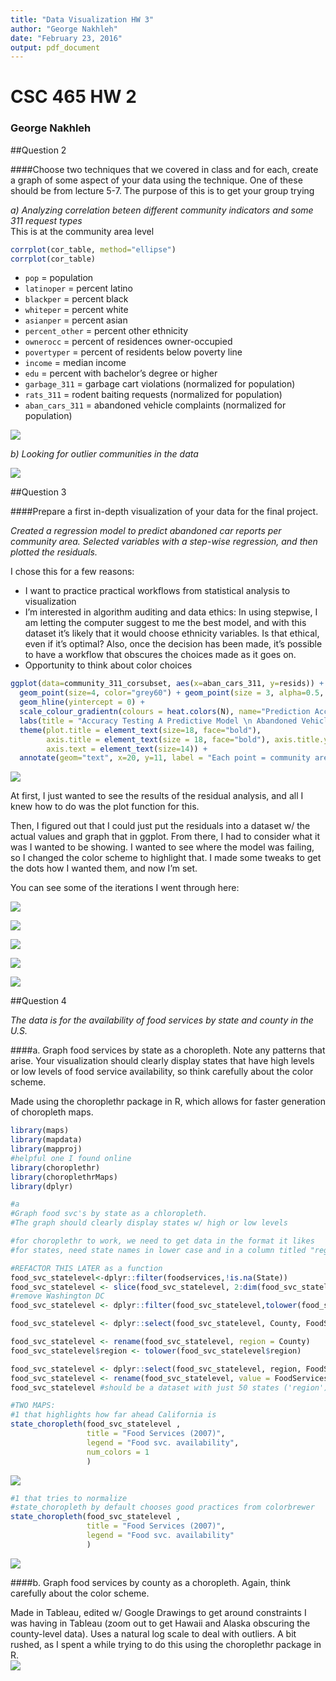 ```yaml
---
title: "Data Visualization HW 3"
author: "George Nakhleh"
date: "February 23, 2016"
output: pdf_document
---
```


# CSC 465 HW 2
### George Nakhleh

##Question 2  


####Choose two techniques that we covered in class and for each, create a graph of some aspect of your data using the technique. One of these should be from lecture 5-7. The purpose of this is to get your group trying  
  
*a) Analyzing correlation beteen different community indicators and some 311 request types*  
This is at the community area level

```r
corrplot(cor_table, method="ellipse")
corrplot(cor_table)
```
* `pop` = population
* `latinoper` = percent latino
* `blackper` = percent black
* `whiteper` = percent white
* `asianper` = percent asian
* `percent_other` = percent other ethnicity
* `ownerocc` = percent of residences owner-occupied
* `povertyper` = percent of residents below poverty line
* `income` = median income
* `edu` = percent with bachelor's degree or higher
* `garbage_311` = garbage cart violations (normalized for population)
* `rats_311` = rodent baiting requests (normalized for population)
* `aban_cars_311` = abandoned vehicle complaints (normalized for population)

![](C:\Users\George\Documents\Data_Visualization\HW3\HW3_q2a.png)



\pagebreak

*b) Looking for outlier communities in the data*  

![](C:\Users\George\Documents\Data_Visualization\Final Project\Copy of alleylight_reqs_per1k.v2.png)


\pagebreak

##Question 3  

####Prepare a first in-depth visualization of your data for the final project.  

*Created a regression model to predict abandoned car reports per community area. Selected variables with a step-wise regression, and then plotted the residuals.*  

I chose this for a few reasons:

* I want to practice practical workflows from statistical analysis to visualization
* I'm interested in algorithm auditing and data ethics: In using stepwise, I am letting the computer suggest to me the best model, and with this dataset it's likely that it would choose ethnicity variables. Is that ethical, even if it's optimal? Also, once the decision has been made, it's possible to have a workflow that obscures the choices made as it goes on. 
* Opportunity to think about color choices

```r
ggplot(data=community_311_corsubset, aes(x=aban_cars_311, y=resids)) + 
  geom_point(size=4, color="grey60") + geom_point(size = 3, alpha=0.5, aes(color=-abs(resids))) + 
  geom_hline(yintercept = 0) + 
  scale_colour_gradientn(colours = heat.colors(N), name="Prediction Accuracy", breaks = c(-5,-10), labels = c("Close", "Far off")) +
  labs(title = "Accuracy Testing A Predictive Model \n Abandoned Vehicles", x="Abandoned Car Reports per 1k residents (Chicago 311, 2014-2016)", y="Residuals") +
  theme(plot.title = element_text(size=18, face="bold"), 
        axis.title = element_text(size = 18, face="bold"), axis.title.y = element_text(angle=0),
        axis.text = element_text(size=14)) +
  annotate(geom="text", x=20, y=11, label = "Each point = community area", color = 'seagreen3', size = 4.25)
```
![](C:\Users\George\Documents\Data_Visualization\HW3\hw3_q3_final2.png)

At first, I just wanted to see the results of the residual analysis, and all I knew how to do was the plot function for this.  

Then, I figured out that I could just put the residuals into a dataset w/ the actual values and graph that in ggplot. From there, I had to consider what it was I wanted to be showing. I wanted to see where the model was failing, so I changed the color scheme to highlight that. I made some tweaks to get the dots how I wanted them, and now I'm set.   

\pagebreak

You can see some of the iterations I went through here:  

![](C:\Users\George\Documents\Data_Visualization\Final Project\abandoned_vehicles.owners.png)

![](C:\Users\George\Documents\Data_Visualization\HW3\hw3_q3_old3.png)

![](C:\Users\George\Documents\Data_Visualization\HW3\hw3_q3_old2.png)

![](C:\Users\George\Documents\Data_Visualization\HW3\hw3_q3_old1.png)

![](C:\Users\George\Documents\Data_Visualization\HW3\hw3_q3_final.png)

\pagebreak

##Question 4  

*The data is for the availability of food services by state and county in the U.S.*  

####a. Graph food services by state as a choropleth. Note any patterns that arise. Your visualization should clearly display states that have high levels or low levels of food service availability, so think carefully about the color scheme.  

Made using the choroplethr package in R, which allows for faster generation of choropleth maps.
```r
library(maps)
library(mapdata)
library(mapproj)
#helpful one I found online
library(choroplethr)
library(choroplethrMaps)
library(dplyr)

#a
#Graph food svc's by state as a chloropleth.
#The graph should clearly display states w/ high or low levels

#for choroplethr to work, we need to get data in the format it likes
#for states, need state names in lower case and in a column titled "region"

#REFACTOR THIS LATER as a function
food_svc_statelevel<-dplyr::filter(foodservices,!is.na(State))
food_svc_statelevel <- slice(food_svc_statelevel, 2:dim(food_svc_statelevel)[1])
#remove Washington DC
food_svc_statelevel <- dplyr::filter(food_svc_statelevel,tolower(food_svc_statelevel$County) != "district of columbia")

food_svc_statelevel <- dplyr::select(food_svc_statelevel, County, FoodServices.97, FoodServices.2002, FoodServices.2007)

food_svc_statelevel <- rename(food_svc_statelevel, region = County)
food_svc_statelevel$region <- tolower(food_svc_statelevel$region)

food_svc_statelevel <- dplyr::select(food_svc_statelevel, region, FoodServices.2007)
food_svc_statelevel <- rename(food_svc_statelevel, value = FoodServices.2007)
food_svc_statelevel #should be a dataset with just 50 states ('region'), and the level of services 2007 ('value')

#TWO MAPS: 
#1 that highlights how far ahead California is
state_choropleth(food_svc_statelevel ,
                 title = "Food Services (2007)",
                 legend = "Food svc. availability",
                 num_colors = 1
                 )
```
![](C:\Users\George\Documents\Data_Visualization\HW3\HW3_q4a_v1.png)

```r
#1 that tries to normalize
#state_choropleth by default chooses good practices from colorbrewer
state_choropleth(food_svc_statelevel ,
                 title = "Food Services (2007)",
                 legend = "Food svc. availability"
                 )

```
![](C:\Users\George\Documents\Data_Visualization\HW3\HW3_q4a_v2.png)

####b. Graph food services by county as a choropleth. Again, think carefully about the color scheme.  

Made in Tableau, edited w/ Google Drawings to get around constraints I was having in Tableau (zoom out to get Hawaii and Alaska obscuring the county-level data).
Uses a natural log scale to deal with outliers.
A bit rushed, as I spent a while trying to do this using the choroplethr package in R.   
![](C:\Users\George\Documents\Data_Visualization\HW3\CSC465_HW3_Q4b.jpg)

